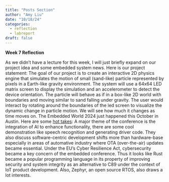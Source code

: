 ```yaml
---
title: "Posts Section"
author: "Amy Liu"
date: "10/18/24"
categories:
  - reflection
  - labreport
draft: false
---
```

**Week 7 Reflection**<br>

As we didn't have a lecture for this week, I will just briefly expand on our project idea and some embedded system news. Here is our project statement: The goal of our project is to create an interactive 2D physics engine that simulates the motion of small (sand-like) particle represented by pixels in a Earth-like gravity environment. The system will use a 64x64 LED matrix screen to display the simulation and an accelerometer to detect the device orientation. The particle will behave as if in a box-like 2D world with boundaries and moving similar to sand falling under gravity. The user would interact by rotating around the boundaries of the led screen to visualize the dynamic change in particle motion. We will see how much it changes as time moves on.
The Embedded World 2024 just happened this October in Austin. Here are some [hot takes](https://memfault.com/blog/embedded-world-2024-5-hot-topics-and-key-takeaways/): A major theme of the conference is the integration of AI to enhance functionality, there are some cool demonstration like speech recognition and generating driver code. They also discuss software-centric development shifts more than hardware-base especially in areas of automative industry where OTA (over-the-air) updates became essential. Under the EU's Cyber Resilience Act, cybersecurity became a key concern of the embedded conference. Thus it looks like Rust became a popular programming language in its property of improving security and system integrity as an alternative to C89 under the context of IoT product development. Also, Zephyr, an open source RTOS, also draws a lot interests.